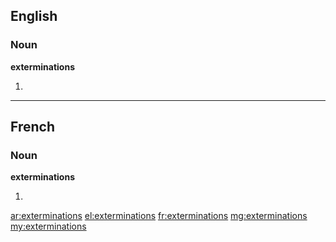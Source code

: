 ==English==

===Noun===
'''exterminations'''

# {{plural of|extermination}}

----

==French==

===Noun===
'''exterminations''' {{f}}

# {{plural of|extermination|lang=fr}}

[[ar:exterminations]]
[[el:exterminations]]
[[fr:exterminations]]
[[mg:exterminations]]
[[my:exterminations]]